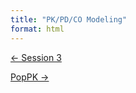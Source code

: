 ```yaml
---
title: "PK/PD/CO Modeling"
format: html
---
```


::::: {.d-flex .justify-content-between .border-top .pt-4 .mt-4}
<div>

[← Session 3](../../index.qmd){.btn .btn-outline-primary}

</div>

<div>

[PopPK →](../poppk/index.qmd){.btn .btn-outline-primary}

</div>
:::::
